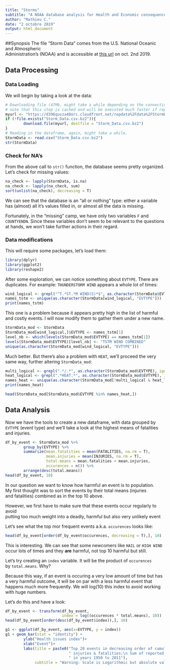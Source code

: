 ```yaml
---
title: "Storms"
subtitle: "A NOAA database analysis for Health and Economic consequences"
author: "Mathieu C."
date: "2 octobre 2019"
output: html_document
---
```

##Synopsis
The file "Storm Data" comes from the U.S. National Oceanic and Atmospheric  
Administration's (NOAA) and is accessible at [this url](https://d396qusza40orc.cloudfront.net/repdata%2Fdata%2FStormData.csv.bz2) on oct. 2nd 2019.  


## Data Processing

### Data Loading  
We will begin by taking a look at the data:
```r
# Downloading file (47Mb, might take a while depending on the connection and speeds)
# note that this step is cached and will be executed much faster if repeated:
myurl <- "https://d396qusza40orc.cloudfront.net/repdata%2Fdata%2FStormData.csv.bz2"
if (!file.exists("Storm_Data.csv.bz2")){
        download.file(myurl, destfile = "Storm_Data.csv.bz2")
}
# Reading in the dataframe, again, might take a while.
StormData <- read.csv("Storm_Data.csv.bz2")
str(StormData)
```
### Check for NA's
  
From the above call to `str()` function, the database seems pretty organized.  
Let's check for missing values:
```r
na_check <- lapply(StormData, is.na)
na_check <- lapply(na_check, sum)
sort(unlist(na_check), decreasing = T)
```
We can see that the database is an "all or nothing" type: either a variable  
has (almost) all it's values filled in, or almost all the data is missing.  
  
Fortunately, in the "missing" camp, we have only two variables `F` and `COUNTYENDN`. Since these variables don't seem to be relevant to the questions at hands, we won't take further actions in their regard.  
  
### Data modifications

This will require some packages, let's load them:
```r
library(dplyr)
library(ggplot2)
library(reshape2)
```

After some exploration, we can notice something about `EVTYPE`. There are  
duplicates. For example: `THUNDERSTORM WIND` appears a whole lot of times:

```r
wind_logical <- grepl("^T.*ST.*M WIND(S)*$", as.character(StormData$EVTYPE), ignore.case = T)
names_tstm <- unique(as.character(StormData[wind_logical, "EVTYPE"]))
print(names_tstm)
```

This one is a problem because it appears pretty high in the list of harmful  
and costly events. I will now modify them to gather them under a new name.

```r
StormData_mod <- StormData
StormData_mod[wind_logical,]$EVTYPE <- names_tstm[1]
level_nb <- which(levels(StormData_mod$EVTYPE) == names_tstm[1])
levels(StormData_mod$EVTYPE)[level_nb] <- "TSTM WIND COMBINED"
unique(as.character(StormData_mod[wind_logical, "EVTYPE"]))
```
Much better. But there's also a problem with `HEAT`, we'll proceed the very  
same way, further altering `StormData_mod`:
```r
multi_logical <- grepl(".*/.*", as.character(StormData_mod$EVTYPE), ignore.case = T)
heat_logical <- grepl(".*HEAT.*", as.character(StormData_mod$EVTYPE), ignore.case = T)
names_heat <- unique(as.character(StormData_mod[!multi_logical & heat_logical, "EVTYPE"]))
print(names_heat)
```

```r
head(StormData_mod[StormData_mod$EVTYPE %in% names_heat,])
```


## Data Analysis


  
Now we have the tools to create a new dataframe, with data grouped by `EVTYPE`
(event type) and we'll take a look at the highest means of fatalities and injuries.
```r
df_by_event <- StormData_mod %>%
        group_by(EVTYPE) %>%
        summarize(mean.fatalities = mean(FATALITIES, na.rm = T),
                  mean.injuries = mean(INJURIES, na.rm = T),
                  total.means = mean.fatalities + mean.injuries,
                  occurences = n()) %>%
        arrange(desc(total.means))
head(df_by_event, 10)
```
In our question we want to know how harmful an event is to population.  
My first thought was to sort the events by their total means (injuries  
and fatalities) combined as in the top 10 above.  
  
However, we first have to make sure that these events occur regularly to avoid  
putting too much weight into a deadly, harmful but also very unlikely event  
  
Let's see what the top mor frequent events a.k.a. `occurences` looks like:
```r
head(df_by_event[order(df_by_event$occurences, decreasing = T),], 10)
```
This is interesting. We can see that some newcomers like `HAIL` or `HIGH WIND`  
occur lots of times and they **are** harmful, not top 10 harmful but still.  
  
Let's try creating an `index` variable. It will be the product of `occurences`  
by `total.means`. Why?  
  
Because this way, if an event is occuring a very low amount of time but has  
a very harmful outcome, it will be on par with a less harmful event that  
happens much more frequently. We will log(10) this index to avoid working  
with huge numbers.  
  
Let's do this and have a look:
```r
df_by_event <- transform(df_by_event, 
                         index = log((occurences * total.means), 10))
head(df_by_event[order(desc(df_by_event$index)),], 10)
```


```r
g1 <- ggplot(df_by_event, aes(x=EVTYPE, y = index))
g1 + geom_bar(stat = "identity") +
        ylab("Health issues index")+
        xlab("Event")+
        labs(title = paste0("Top 20 events in decreasing order of cumulative",
                            " injuries & fatalities;\n Sum of reported events",
                            " in years 1950 to 2011"),
             subtitle = "Warning: Scale is Logarithmic but absolute values are displayed on the bars")
        
```

